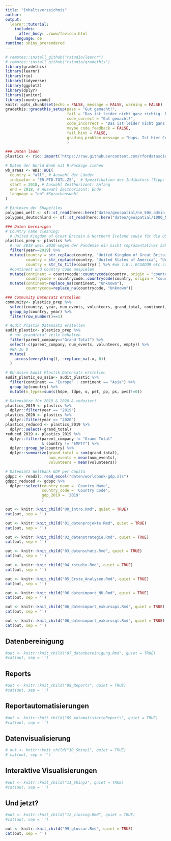 ```yaml
---
title: "Inhaltsverzeichnis"
author:
output: 
  learnr::tutorial:
    includes:
      after_body: ./www/favicon.html
    language: de
runtime: shiny_prerendered
---
```


```r
# remotes::install_github("rstudio/learnr")
# remotes::install_github("rstudio/gradethis")
library(gradethis)
library(learnr)
library(rio)
library(tidyverse)
library(ggplot2)
library(dplyr)
library(janitor)
library(countrycode)
knitr::opts_chunk$set(echo = FALSE, message = FALSE, warning = FALSE)
gradethis::gradethis_setup(pass = "Gut gemacht!", 
                           fail = "Das ist leider nicht ganz richtig. Probiert es nochmal!",
                           code_correct = "Gut gemacht!", 
                           code_incorrect = "Das ist leider nicht ganz richtig. Probiert es nochmal!",
                           maybe_code_feedback = FALSE,
                           fail.hint = FALSE,
                           grading_problem.message = "Hups. Ist hier Code zur Überprüfung? Wenn ja, dann liegt der Fehler bei uns. Schickt Nina bitte einen Screenshot mit der Übung und Eurer Lösung."
                           )
``` 

```r
### Daten laden
plastics <- rio::import('https://raw.githubusercontent.com/rfordatascience/tidytuesday/master/data/2021/2021-01-26/plastics.csv')

# Daten der World Bank mit R-Package ziehen
wb_areas <- WDI::WDI(
  country = "all", # Auswahl der Länder
  indicator = "ER.PTD.TOTL.ZS",  # Spezifikation des Indikators (Tipp: siehe Link in der Datenbank)
  start = 2018, # Auswahl Zeithorizont: Anfang
  end = 2018, # Auswahl Zeithorizont: Ende
  language = "en" #Sprachauswahl
) 

# Einlesen der Shapefiles
polygons_welt <- sf::st_read(here::here("daten/geospatial/ne_50m_admin_0_countries.shp"))
polygons_deutschland <- sf::st_read(here::here("daten/geospatial/1000_NUTS1.shp"))

### Daten bereinigen
# Country name cleaning: 
  # United Kingdom of Great Britain & Northern Ireland sowie für die USA
plastics_prep <- plastics %>%
  # nur 2019 weil 2020 wegen der Pandemie ein nicht repräsentatives Jahr ist
  filter(year==2019) %>%
  mutate(country = str_replace(country, "United Kingdom of Great Britain & Northern Ireland", "United Kingdom"),
         country = str_replace(country, "United States of America", "United States"),
         country = str_to_title(country) ) %>% #um z.B.: ECUADOR etc case ändern
  #Continent und Country Code anspielen
  mutate(continent = countrycode::countrycode(country, origin = "country.name", destination = "continent"),
         countrycode = countrycode::countrycode(country, origin = "country.name", destination = "iso3c")) %>%
  mutate(continent=replace_na(continent, "Unknown"),
         countrycode=replace_na(countrycode, "Unknown"))

### Community Datensatz erstellen
community<- plastics_prep %>%
  select(country, year, num_events, volunteers, grand_total, continent, countrycode) %>%
  group_by(country, year) %>%
  filter(row_number()==1)

# Audit Plastik Datensatz erstellen
audit_plastic<- plastics_prep %>%
  # nur grandtotal zeile behalten
  filter(parent_company=="Grand Total") %>%
  select(-c(parent_company, num_events, volunteers, empty)) %>%
  #NA zu 0
  mutate(
    across(everything(), ~replace_na(.x, 0))
  )

# EU-Asien Audit Plastik Datensatz erstellen
audit_plastic_eu_asia<- audit_plastic %>%
  filter(continent == "Europe" | continent == "Asia") %>%
  group_by(country) %>%
  mutate(n_types=sum(c(hdpe, ldpe, o, pet, pp, ps, pvc)!=0))

# Datensätze für 2019 & 2020 & reduziert
plastics_2019 <- plastics %>%
  dplyr::filter(year == "2019") 
plastics_2020 <- plastics %>%
  dplyr::filter(year == "2020") 
plastics_reduced <- plastics_2019 %>%
  dplyr::select(-grand_total)
reduced_2019 <- plastics_2019 %>%
  dplyr::filter(parent_company != "Grand Total" 
                & country != "EMPTY") %>%
  dplyr::group_by(country) %>%
  dplyr::summarize(grand_total = sum(grand_total),
                   num_events = mean(num_events),
                   volunteers = mean(volunteers))

# Datensatz Weltbank GDP per Capita
gdppc <- readxl::read_excel("daten/worldbank-gdp.xls")
gdppc_reduced <- gdppc %>% 
  dplyr::select(country_name = 'Country Name',
                country_code = 'Country Code',
                gdp_2019 = '2019'
                )
```

```r
out <- knitr::knit_child("00_intro.Rmd", quiet = TRUE)
cat(out, sep = '')
```

```r
out <- knitr::knit_child("01_datenprojekte.Rmd", quiet = TRUE)
cat(out, sep = '')
```

```r
out <- knitr::knit_child("02_datenstrategie.Rmd", quiet = TRUE)
cat(out, sep = '')
```

```r
out <- knitr::knit_child("03_datenschutz.Rmd", quiet = TRUE)
cat(out, sep = '')
```

```r
out <- knitr::knit_child("04_rstudio.Rmd", quiet = TRUE)
cat(out, sep = '')
```

```r
out <- knitr::knit_child("05_Erste_Analysen.Rmd", quiet = TRUE)
cat(out, sep = '')
```

```r
out <- knitr::knit_child("06_datenimport_NH.Rmd", quiet = TRUE) 
cat(out, sep = '')
```

```r
out <- knitr::knit_child("06_datenimport_exkursapi.Rmd", quiet = TRUE) 
cat(out, sep = '')
```

```r
out <- knitr::knit_child("06_datenimport_exkurssql.Rmd", quiet = TRUE) 
cat(out, sep = '')
```

## Datenbereinigung
```r
#out <- knitr::knit_child("07_datenbereinigung.Rmd", quiet = TRUE)
#cat(out, sep = '')
```

## Reports
```r
#out <- knitr::knit_child("08_Reports", quiet = TRUE)
#cat(out, sep = '')
```

## Reportautomatisierungen
```r
#out <- knitr::knit_child("09_AutomatisierteReports", quiet = TRUE)
#cat(out, sep = '')
```

## Datenvisualisierung
```r
# out <- knitr::knit_child("10_Shiny1", quiet = TRUE)
# cat(out, sep = '')
```

## Interaktive Visualisierungen
```r
#out <- knitr::knit_child("11_Shiny2", quiet = TRUE)
#cat(out, sep = '')
```

## Und jetzt?
```r
#out <- knitr::knit_child("12_closing.Rmd", quiet = TRUE)
#cat(out, sep = '')
```

```r
out <- knitr::knit_child("99_glossar.Rmd", quiet = TRUE)
cat(out, sep = '')
```
